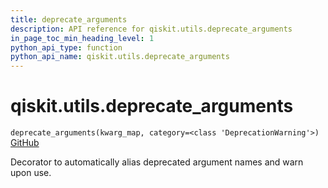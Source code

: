 ```yaml
---
title: deprecate_arguments
description: API reference for qiskit.utils.deprecate_arguments
in_page_toc_min_heading_level: 1
python_api_type: function
python_api_name: qiskit.utils.deprecate_arguments
---
```


# qiskit.utils.deprecate\_arguments

<span id="qiskit.utils.deprecate_arguments" />

`deprecate_arguments(kwarg_map, category=<class 'DeprecationWarning'>)` [GitHub](https://github.com/qiskit/qiskit/tree/stable/0.22/qiskit/utils/deprecation.py "view source code")

Decorator to automatically alias deprecated argument names and warn upon use.

